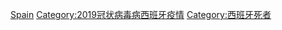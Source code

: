 [[Category:死於2019冠狀病毒病的人|Spain]]
[[Category:2019冠状病毒病西班牙疫情|Category:2019冠状病毒病西班牙疫情]]
[[Category:西班牙死者|Category:西班牙死者]]